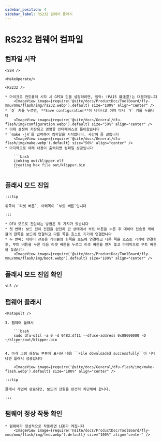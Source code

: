 ```yaml
---
sidebar_position: 4
sidebar_label: RS232 펌웨어 플래시
---
```




# RS232 펌웨어 컴파일

## 컴파일 시작

    <SSH />

    <MakeOperate/>

    <RS232 />

    * 마이크로 컨트롤러 시작 시 GPIO 핀을 설정하려면, 입력: !PA15 请注意!는 대문자입니다
        <ImageView image={require('@site/docs/ProductDoc/ToolBoard/fly-mmu/mmu/flash/img/rs232.webp').default} size="100%" align="center" />
    * `Q` 키를 누르면, **Save configuration**이 나타나고 이때 다시 `Y` 키를 누릅니다
        <ImageView image={require('@site/docs/General/dfu-flash/img/configuration.webp').default} size="50%" align="center" />
    * 이제 설정이 저장되고 명령줄 인터페이스로 돌아왔습니다
    * `make -j4`를 입력하여 컴파일을 시작합니다. 시간이 좀 걸립니다
        <ImageView image={require('@site/docs/General/dfu-flash/img/make.webp').default} size="50%" align="center" />
    * 마지막으로 아래 내용이 출력되면 컴파일 성공입니다

        ```bash
        Linking out/klipper.elf
        Creating hex file out/klipper.bin
        ```


## 플래시 모드 진입

    :::tip

    위쪽이 `리셋 버튼`, 아래쪽이 `부트 버튼`입니다

    :::

    * DFU 모드로 진입하는 방법은 두 가지가 있습니다
    * 첫 번째: 보드 전체 전원을 완전히 끈 상태에서 부트 버튼을 누른 후 데이터 전송용 케이블의 한쪽을 보드에 연결하고 다른 쪽을 호스트 기기에 연결합니다
    * 두 번째: 데이터 전송용 케이블의 한쪽을 보드에 연결하고 다른 쪽을 호스트 기기에 연결한 후, 부트 버튼을 누른 다음 리셋 버튼을 누르고 리셋 버튼을 먼저 놓고 마지막으로 부트 버튼을 놓습니다
        <ImageView image={require('@site/docs/ProductDoc/ToolBoard/fly-mmu/mmu/flash/img/boot.webp').default} size="100%" align="center" />

## 플래시 모드 진입 확인

    <LS />


## 펌웨어 플래시 
    
    <Katapult />
    
    3. 펌웨어 플래시
    
        ```bash
        sudo dfu-util -a 0 -d 0483:df11 --dfuse-address 0x08000000 -D ~/kliper/out/klipper.bin
        ```

    4. 아래 그림 화살표 부분에 표시된 내용 ``File downloaded successfully``이 나타나면 플래시 성공입니다

        <ImageView image={require('@site/docs/General/dfu-flash/img/make-flash.webp').default} size="100%" align="center" />

    :::tip

    플래시 작업이 완료되면, 보드의 전원을 완전히 차단해야 합니다.

    :::

## 펌웨어 정상 작동 확인

    * 펌웨어가 정상적으로 작동하면 LED가 켜집니다
        <ImageView image={require('@site/docs/ProductDoc/ToolBoard/fly-mmu/mmu/flash/img/led.webp').default} size="100%" align="center" />